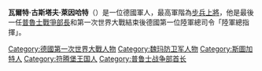 {{Unreferenced|time=2020-08-21T05:48:37+00:00}}
{{Infobox Officeholder
|name         = 瓦爾特·古斯塔夫·萊因哈特
|image        = Photo - General der Infanterie - Reinhardt.jpg
|imagesize    = 180px
|caption =
|order        = [[普魯士戰爭部長|普魯士戰爭部長]]
|term_start   = 1919年1月2日
|term_end     = 1919年9月13日
|predecessor  = {{link-en|海因里希·舒爾契|Heinrich Scheuch}}
|successor    = 無
|order2       = 陸軍總指揮
|term_start2  = 1919年9月30日
|term_end2    = 1920年3月
|successor2   = [[漢斯·馮·塞克特|漢斯·馮·塞克特]]
|birth_date   = {{birth date|1872|3|24|df=y}}
|birth_place  = [[德意志帝國|德意志帝國]][[符騰堡王國|符騰堡王國]][[斯图加特|斯图加特]]
|death_date   = {{death date and age|1930|8|8|1872|3|24|df=y}}
|death_place  = [[威瑪共和國|威瑪共和國]][[柏林|柏林]]
<!--Military service-->
|nickname     =
|allegiance   = [[德意志帝國|德意志帝國]]<br />[[威瑪共和國|威瑪共和國]]
|branch       = [[德意志帝國陸軍|德意志帝國陸軍]]<br/>[[威瑪防衛軍|威瑪防衛軍]]
|serviceyears = 1891–1927
|rank         = [[步兵上將_(德國)|步兵上將]]
|unit         =
|commands     =
|battles      = 橡葉[[功勋勋章_(普鲁士)|功勳勳章]]<br />[[鐵十字勳章|鐵十字勳章]]
|awards       = 
}}
'''瓦爾特·古斯塔夫·萊因哈特'''（{{lang-de|Walther Gustav Reinhardt}}）是一位德國軍人，最高軍階為[[步兵上將_(德國)|步兵上將]]，他是最後一任[[普魯士戰爭部長|普魯士戰爭部長]]和第一次世界大戰結束後德國第一位陸軍總司令「陸軍總指揮」。
[[Category:德國第一次世界大戰人物|Category:德國第一次世界大戰人物]]
[[Category:魏玛防卫军人物|Category:魏玛防卫军人物]]
[[Category:斯圖加特人|Category:斯圖加特人]]
[[Category:符腾堡王国人|Category:符腾堡王国人]]
[[Category:普鲁士战争部首长|Category:普鲁士战争部首长]]